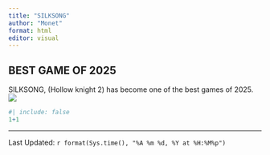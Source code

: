 ```yaml
---
title: "SILKSONG"
author: "Monet"
format: html
editor: visual
---
```


## BEST GAME OF 2025

SILKSONG, (Hollow knight 2) has become one of the best games of 2025.
![](images/clipboard-3001865770.png)
```r
#| include: false
1+1
```

------------------------------------------------------------------------

Last Updated: `r format(Sys.time(), "%A %m %d, %Y at %H:%M%p")`
